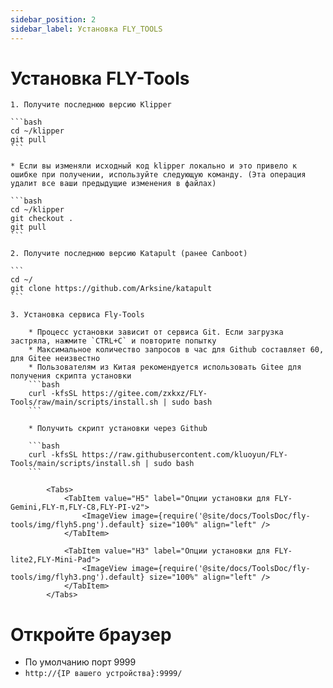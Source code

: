 ```yaml
---
sidebar_position: 2
sidebar_label: Установка FLY_TOOLS
---
```



# Установка FLY-Tools

    1. Получите последнюю версию Klipper

    ```bash
    cd ~/klipper
    git pull
    ```

    * Если вы изменяли исходный код klipper локально и это привело к ошибке при получении, используйте следующую команду. (Эта операция удалит все ваши предыдущие изменения в файлах)

    ```bash
    cd ~/klipper
    git checkout .
    git pull
    ```

    2. Получите последнюю версию Katapult (ранее Canboot)

    ```
    cd ~/
    git clone https://github.com/Arksine/katapult
    ```

    3. Установка сервиса Fly-Tools

        * Процесс установки зависит от сервиса Git. Если загрузка застряла, нажмите `CTRL+C` и повторите попытку
        * Максимальное количество запросов в час для Github составляет 60, для Gitee неизвестно
        * Пользователям из Китая рекомендуется использовать Gitee для получения скрипта установки
        ```bash
        curl -kfsSL https://gitee.com/zxkxz/FLY-Tools/raw/main/scripts/install.sh | sudo bash
        ```

        * Получить скрипт установки через Github

        ```bash
        curl -kfsSL https://raw.githubusercontent.com/kluoyun/FLY-Tools/main/scripts/install.sh | sudo bash
        ```

            <Tabs>
                <TabItem value="H5" label="Опции установки для FLY-Gemini,FLY-π,FLY-C8,FLY-PI-v2">
                    <ImageView image={require('@site/docs/ToolsDoc/fly-tools/img/flyh5.png').default} size="100%" align="left" />
                </TabItem>
                
                <TabItem value="H3" label="Опции установки для FLY-lite2,FLY-Mini-Pad">
                    <ImageView image={require('@site/docs/ToolsDoc/fly-tools/img/flyh3.png').default} size="100%" align="left" />
                </TabItem>
            </Tabs>



# Откройте браузер
   * По умолчанию порт 9999
   * `http://{IP вашего устройства}:9999/`